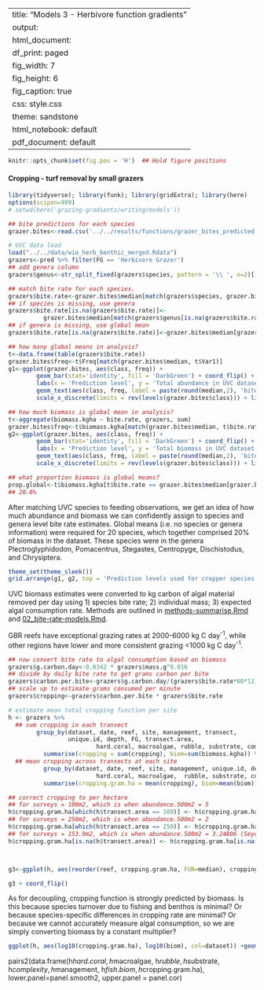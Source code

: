 
---
title: "Models 3 - Herbivore function gradients"
output:
  html_document:
    df_print: paged
    fig_width: 7
    fig_height: 6
    fig_caption: true
    css: style.css
    theme: sandstone
  html_notebook: default
  pdf_document: default
---

```r
knitr::opts_chunk$set(fig.pos = 'H')  ## Hold figure positions
```

#### Cropping - turf removal by small grazers

```r
library(tidyverse); library(funk); library(gridExtra); library(here)
options(scipen=999)
# setwd(here('grazing-gradients/writing/models'))

## bite predictions for each species
grazer.bites<-read.csv('../../results/functions/grazer_bites_predicted.csv')

# UVC data load
load("../../data/wio_herb_benthic_merged.Rdata")
grazers<-pred %>% filter(FG == 'Herbivore Grazer')
## add genera column
grazers$genus<-str_split_fixed(grazers$species, pattern = '\\ ', n=2)[,1]

## match bite rate for each species. 
grazers$bite.rate<-grazer.bites$median[match(grazers$species, grazer.bites$class)]
## if species is missing, use genera
grazers$bite.rate[is.na(grazers$bite.rate)]<-
          grazer.bites$median[match(grazers$genus[is.na(grazers$bite.rate)], grazer.bites$class)]
## if genera is missing, use global mean
grazers$bite.rate[is.na(grazers$bite.rate)]<-grazer.bites$median[grazer.bites$preds == 'global.mean']

## how many global means in analysis?
t<-data.frame(table(grazers$bite.rate))
grazer.bites$freq<-t$Freq[match(grazer.bites$median, t$Var1)]
g1<-ggplot(grazer.bites, aes(class, freq)) + 
        geom_bar(stat='identity', fill = 'DarkGreen') + coord_flip() +
        labs(x = 'Prediction level', y = 'Total abundance in UVC dataset') + 
        geom_text(aes(class, freq, label = paste(round(median,2), 'bites/min')), size=2, hjust=0) +
        scale_x_discrete(limits = rev(levels(grazer.bites$class))) + lims(y=c(0, 12000))

## how much biomass is global mean in analysis?
t<-aggregate(biomass.kgha ~ bite.rate, grazers, sum)
grazer.bites$freq<-t$biomass.kgha[match(grazer.bites$median, t$bite.rate)]
g2<-ggplot(grazer.bites, aes(class, freq)) + 
        geom_bar(stat='identity', fill = 'DarkGreen') + coord_flip() +
        labs(x = 'Prediction level', y = 'Total biomass in UVC dataset (kg/ha)') + 
        geom_text(aes(class, freq, label = paste(round(median,2), 'bites/min')), size=2, hjust=0) +
        scale_x_discrete(limits = rev(levels(grazer.bites$class))) + lims(y=c(0, 30000))

## what proportion biomass is global means?
prop.global<-t$biomass.kgha[t$bite.rate == grazer.bites$median[grazer.bites$class == 'global.mean']]/sum(t$biomass.kgha)*100
## 20.6%
```

After matching UVC species to feeding observations, we get an idea of how much abundance and biomass we can confidently assign to species and genera level bite rate estimates. Global means (i.e. no species or genera information) were required for 20 species, which together comprised 20% of biomass in the dataset. These species were in the genera Plectroglyphidodon, Pomacentrus, Stegastes, Centropyge, Dischistodus, and Chrysiptera.

```r
theme_set(theme_sleek())
grid.arrange(g1, g2, top = 'Prediction levels used for cropper species')
```

UVC biomass estimates were converted to kg carbon of algal material removed per day using 1) species bite rate; 2) individual mass; 3) expected algal consumption rate. Methods are outlined in [methods-summarise.Rmd](../methods-summarise.Rmd) and [02_bite-rate-models.Rmd](../models/02_bite-rate-models.Rmd).

GBR reefs have exceptional grazing rates  at 2000-6000 kg C day^-1^, while other regions have lower and more consistent grazing <1000 kg C day^-1^. 

```r
## now convert bite rate to algal consumption based on biomass
grazers$g.carbon.day<-0.0342 * grazers$mass.g^0.816
## divide by daily bite rate to get grams carbon per bite 
grazers$carbon.per.bite<-grazers$g.carbon.day/(grazers$bite.rate*60*12)
## scale up to estimate grams consumed per minute
grazers$cropping<-grazers$carbon.per.bite * grazers$bite.rate

# estimate mean total cropping function per site
h <- grazers %>% 
  ## sum cropping in each transect
        group_by(dataset, date, reef, site, management, transect, 
                 unique.id, depth, FG, transect.area,
                         hard.coral, macroalgae, rubble, substrate, complexity, fish.biom) %>%
          summarise(cropping = sum(cropping), biom=sum(biomass.kgha)) %>%
  ## mean cropping across transects at each site
          group_by(dataset, date, reef, site, management, unique.id, depth, FG, transect.area,
                         hard.coral, macroalgae,  rubble, substrate, complexity, fish.biom) %>%
          summarise(cropping.gram.ha = mean(cropping), biom=mean(biom)) 

## correct cropping to per hectare
## for surveys = 100m2, which is when abundance.500m2 = 5
h$cropping.gram.ha[which(h$transect.area == 100)] <- h$cropping.gram.ha[which(h$transect.area == 100)]/0.01 
## for surveys = 250m2, which is when abundance.500m2 = 2
h$cropping.gram.ha[which(h$transect.area == 250)] <- h$cropping.gram.ha[which(h$transect.area == 250)]/0.025 
## for surveys = 153.9m2, which is when abundance.500m2 = 3.24806 (Seychelles)
h$cropping.gram.ha[is.na(h$transect.area)] <- h$cropping.gram.ha[is.na(h$transect.area)]/0.01539 



g3<-ggplot(h, aes(reorder(reef, cropping.gram.ha, FUN=median), cropping.gram.ha, fill=dataset)) + geom_boxplot() + xlab('Reef') + ylab('algae removed (grams/ha/minute)') 
```

```r
g3 + coord_flip()
```

As for decoupling, cropping function is strongly predicted by biomass. Is this because species turnover due to fishing and benthos is minimal? Or because species-specific differences in cropping rate are minimal? Or because we cannot accurately measure algal consumption, so we are simply converting biomass by a constant multiplier?

```r
ggplot(h, aes(log10(cropping.gram.ha), log10(biom), col=dataset)) +geom_point() + ylab('Biomass (log10 kg/ha)') + xlab('log10 algae removed (grams/ha/minute)') 
```

pairs2(data.frame(h$hard.coral, h$macroalgae, h$rubble, h$substrate, h$complexity, h$management, h$fish.biom, h$cropping.gram.ha), 
       lower.panel=panel.smooth2, upper.panel = panel.cor)